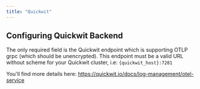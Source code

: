 ```yaml
---
title: "Quickwit"
---
```


## Configuring Quickwit Backend

The only required field is the Quickwit endpoint which is supporting OTLP grpc (which should be unencrypted).
This endpoint must be a valid URL without scheme for your Quickwit cluster, i.e: `{quickwit_host}:7281`

You'll find more details here: https://quickwit.io/docs/log-management/otel-service
